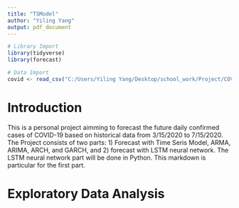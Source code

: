 ```yaml
---
title: "TSModel"
author: "Yiling Yang"
output: pdf_document
---
```


```r
# Library Import
library(tidyverse)
library(forecast)
```

```r
# Data Import
covid <- read_csv("C:/Users/Yiling Yang/Desktop/school_work/Project/COVIDforecast/data/data-yqfdF.csv")
```


# Introduction

This is a personal project aimming to forecast the future daily confirmed cases of COVID-19 based on historical data from 3/15/2020 to 7/15/2020. The Project consists of two parts: 1) Forecast with Time Seris Model, ARMA, ARIMA, ARCH, and GARCH, and 2) forecast with LSTM neural network. The LSTM neural network part will be done in Python. This markdown is particular for the first part. 

# Exploratory Data Analysis





